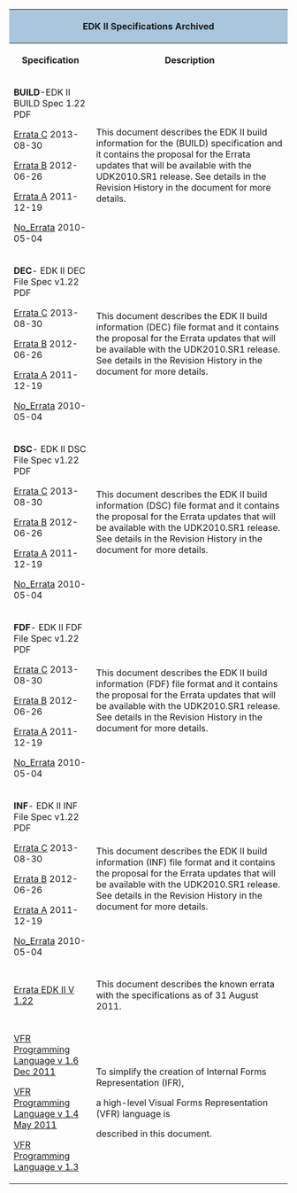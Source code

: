 <div class="t_projects">

<table>
<tr><th colspan="4" style="background-color:#a9c6dd">EDK II Specifications Archived
</th>

</tr>
<tr>
<th>Specification</th>
<th>Description</th>
</tr>
<tr>
 </tr>

<tr>
<td>
'''BUILD'''-EDK II BUILD Spec 1.22 PDF

[https://sourceforge.net/projects/edk2/files/Specifications/Build_Spec_v1.22_Errata_C.pdf/download  Errata C] 2013-08-30

[https://sourceforge.net/projects/edk2/files/Specifications/Build_Spec_v1.22_Errata_B.pdf/download  Errata B] 2012-06-26

[https://sourceforge.net/projects/edk2/files/Specifications/Build_Spec_1.22_Errata_A_Final.pdf/download  Errata A] 2011-12-19

[https://sourceforge.net/projects/edk2/files/Specifications/EDK_II_Build_v1_22.pdf/download No_Errata] 2010-05-04
</td>
<td>

This document describes the EDK II build information for the (BUILD) specification and it contains the proposal for the Errata updates that will be available with the UDK2010.SR1 release. See details in the Revision History in the document for more details. 

</td>
</tr>
<tr>
<td>
'''DEC'''- EDK II DEC File Spec v1.22 PDF

[https://sourceforge.net/projects/edk2/files/Specifications/DEC_Spec_1.22_Errata_C.pdf/download  Errata C] 2013-08-30

[https://sourceforge.net/projects/edk2/files/Specifications/DEC_Spec_v1.22_Errata_B.pdf/download Errata B] 2012-06-26

[https://sourceforge.net/projects/edk2/files/Specifications/DEC_Spec_v1.22_Errata_A_Final.pdf/download  Errata A] 2011-12-19

[https://sourceforge.net/projects/edk2/files/Specifications/DEC_v1_22.pdf/download No_Errata]  2010-05-04


</td>
<td>

This document describes the EDK II build information (DEC) file format and it contains the proposal for the Errata updates that will be available with the UDK2010.SR1 release. See details in the Revision History in the document for more details.

</td>
</tr>


<tr>
<td>
'''DSC'''- EDK II DSC File Spec v1.22 PDF

[https://sourceforge.net/projects/edk2/files/Specifications/DSC_Spec_1.22_Errata_C.pdf/download  Errata C] 2013-08-30

[https://sourceforge.net/projects/edk2/files/Specifications/DSC_Spec_v1.22_Errata_B.pdf/download Errata B] 2012-06-26

[https://sourceforge.net/projects/edk2/files/Specifications/DSC_Spec_v1.22_Errata_A_Final.pdf/download  Errata A] 2011-12-19

[https://sourceforge.net/projects/edk2/files/Specifications/DSC_v1_22.pdf/download No_Errata] 2010-05-04

</td>
<td>

This document describes the EDK II build information (DSC) file format and it contains the proposal for the Errata updates that will be available with the UDK2010.SR1 release. See details in the Revision History in the document for more details.
</td>
</tr>



<tr>
<td>
'''FDF'''- EDK II FDF File Spec v1.22 PDF

[https://sourceforge.net/projects/edk2/files/Specifications/FDF_Spec_1.22_Errata_C.pdf/download   Errata C] 2013-08-30 

[https://sourceforge.net/projects/edk2/files/Specifications/FDF_Spec_v1.22_Errata_B.pdf/download  Errata B] 2012-06-26

[https://sourceforge.net/projects/edk2/files/Specifications/FDF_Spec_v1.22_Errata_A_Final.pdf/download  Errata A] 2011-12-19

[https://sourceforge.net/projects/edk2/files/Specifications/FDF_v1_22.pdf/download No_Errata] 2010-05-04
</td>
<td>

This document describes the EDK II build information (FDF) file format and it contains the proposal for the Errata updates that will be available with the UDK2010.SR1 release. See details in the Revision History in the document for more details.

</td>
</tr>



<tr>
<td>
'''INF'''- EDK II INF File Spec v1.22 PDF 

[https://sourceforge.net/projects/edk2/files/Specifications/INF_Spec_1.22_Errata_C.pdf/download Errata C] 2013-08-30

[https://sourceforge.net/projects/edk2/files/Specifications/INF_Spec_v1.22_Errata_B.pdf/download  Errata B] 2012-06-26
 
[https://sourceforge.net/projects/edk2/files/Specifications/INF_Spec_v1.22_Errata_A_Final.pdf/download  Errata A] 2011-12-19

[https://sourceforge.net/projects/edk2/files/Specifications/INF_v1_22.pdf/download No_Errata] 2010-05-04

</td>
<td>

This document describes the EDK II build information (INF) file format and it contains the proposal for the Errata updates that will be available with the UDK2010.SR1 release. See details in the Revision History in the document for more details.
</td>

</tr>





<tr>
<td>
[https://sourceforge.net/projects/edk2/files/Specifications/Errata_v1.22.pdf/download Errata EDK II V 1.22]
</td>
<td>
This document describes the known errata with the specifications as of 31 August 2011.
</td>
</tr>




<tr>
<td>

[https://sourceforge.net/projects/edk2/files/Specifications/VFR_1_6.pdf/download VFR Programming Language v 1.6 Dec 2011]

[https://sourceforge.net/projects/edk2/files/Specifications/VFR1_4_May_03_11.pdf/download VFR Programming Language v 1.4 May 2011]

[https://sourceforge.net/projects/edk2/files/Specifications/VFR_1_3.pdf/download VFR Programming Language v 1.3]
</td>
<td>
To simplify the creation of Internal Forms Representation (IFR), 

a high-level Visual Forms Representation (VFR) language is

described in this document.</td>
</tr>




</table>
<!-- [[Category:EDKII]] -->
<!-- [[Category:Documents]] -->